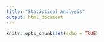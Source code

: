 ```yaml
---
title: "Statistical Analysis"
output: html_document
---
```


```r
knitr::opts_chunk$set(echo = TRUE)
```


